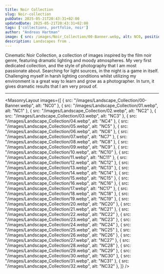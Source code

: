 ```yaml
---
title: Noir Collection
slug: Noir-collection
pubDate: 2025-05-21T20:43:31+02:00
updatedDate: 2025-05-21T20:43:31+02:00
tags: ['collections, portfolio, noir']
author: "Andreas Hartman"
image: { src: /images/Noir_Collection/00-Banner.webp, alt: NC0, positionx: 30%, positiony: 20%}
description: Landscapes from .
---
```


Cinematic Noir Collection, a collection of images inspired by the film noir genre, featuring dramatic lighting and moody atmospheres.
My very first dedicated collection, and the style of photography that I am most passionate about. 
Searching for light sources, in the night is a game in itself. Challenging myself in harsh lighting conditions whilst utilizing my environment is a great way to learn and grow as a photographer.
In turn, it gives dramatic results that I am very proud of.


---

<MasonryLayout images={[
    { src: "/images/Landscape_Collection/00-Banner.webp", alt: "NC0" },
    { src: "/images/Landscape_Collection/01.webp", alt: "NC1" },
    { src: "/images/Landscape_Collection/02.webp", alt: "NC2" },
    { src: "/images/Landscape_Collection/03.webp", alt: "NC3" },
    { src: "/images/Landscape_Collection/04.webp", alt: "NC4" },
    { src: "/images/Landscape_Collection/05.webp", alt: "NC5" },
    { src: "/images/Landscape_Collection/06.webp", alt: "NC6" },
    { src: "/images/Landscape_Collection/07.webp", alt: "NC7" },
    { src: "/images/Landscape_Collection/08.webp", alt: "NC8" },
    { src: "/images/Landscape_Collection/09.webp", alt: "NC9" },
    { src: "/images/Landscape_Collection/10.webp", alt: "NC10" },
    { src: "/images/Landscape_Collection/11.webp", alt: "NC11" },
    { src: "/images/Landscape_Collection/12.webp", alt: "NC12" },
    { src: "/images/Landscape_Collection/13.webp", alt: "NC13" },
    { src: "/images/Landscape_Collection/14.webp", alt: "NC14" },
    { src: "/images/Landscape_Collection/15.webp", alt: "NC15" },
    { src: "/images/Landscape_Collection/16.webp", alt: "NC16" },
    { src: "/images/Landscape_Collection/17.webp", alt: "NC17" },
    { src: "/images/Landscape_Collection/18.webp", alt: "NC18" },
    { src: "/images/Landscape_Collection/19.webp", alt: "NC19" },
    { src: "/images/Landscape_Collection/20.webp", alt: "NC20" },
    { src: "/images/Landscape_Collection/21.webp", alt: "NC21" },
    { src: "/images/Landscape_Collection/22.webp", alt: "NC22" },
    { src: "/images/Landscape_Collection/23.webp", alt: "NC23" },
    { src: "/images/Landscape_Collection/24.webp", alt: "NC24" },
    { src: "/images/Landscape_Collection/25.webp", alt: "NC25" },
    { src: "/images/Landscape_Collection/26.webp", alt: "NC26" },
    { src: "/images/Landscape_Collection/27.webp", alt: "NC27" },
    { src: "/images/Landscape_Collection/28.webp", alt: "NC28" },
    { src: "/images/Landscape_Collection/29.webp", alt: "NC29" },
    { src: "/images/Landscape_Collection/30.webp", alt: "NC30" },
    { src: "/images/Landscape_Collection/31.webp", alt: "NC31" },
    { src: "/images/Landscape_Collection/32.webp", alt: "NC32" },
]} />